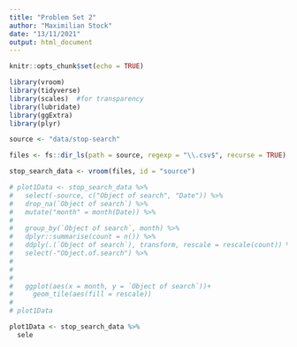 ```yaml
---
title: "Problem Set 2"
author: "Maximilian Stock"
date: "13/11/2021"
output: html_document
---
```


```r
knitr::opts_chunk$set(echo = TRUE)
```

```r
library(vroom)
library(tidyverse)
library(scales)  #for transparency
library(lubridate)
library(ggExtra)
library(plyr)
```


```r
source <- "data/stop-search"
```

```r
files <- fs::dir_ls(path = source, regexp = "\\.csv$", recurse = TRUE)
```

```r
stop_search_data <- vroom(files, id = "source")
```

```r
# plot1Data <- stop_search_data %>%
#   select(-source, c("Object of search", "Date")) %>%
#   drop_na(`Object of search`) %>%
#   mutate("month" = month(Date)) %>%
#   
#   group_by(`Object of search`, month) %>%
#   dplyr::summarise(count = n()) %>% 
#   ddply(.(`Object of search`), transform, rescale = rescale(count)) %>% 
#   select(-"Object.of.search") %>% 
# 
# 
# 
#   ggplot(aes(x = month, y = `Object of search`))+
#     geom_tile(aes(fill = rescale))
# 
# plot1Data
```

```r
plot1Data <- stop_search_data %>%
  sele

```






